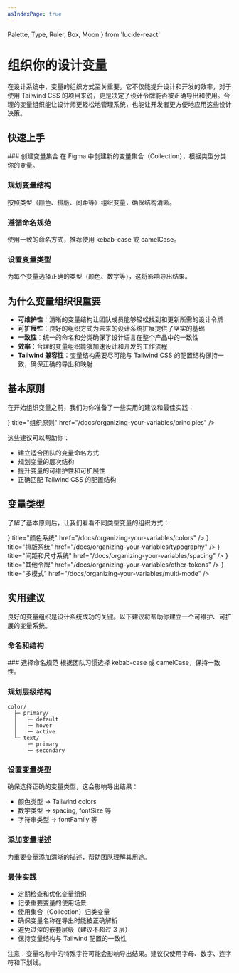 ```yaml
---
asIndexPage: true
---
```


  Palette,
  Type,
  Ruler,
  Box,
  Moon
} from 'lucide-react'

# 组织你的设计变量

在设计系统中，变量的组织方式至关重要。它不仅能提升设计和开发的效率，对于使用 Tailwind CSS 的项目来说，更是决定了设计令牌能否被正确导出和使用。合理的变量组织能让设计师更轻松地管理系统，也能让开发者更方便地应用这些设计决策。

## 快速上手

<Steps>
### 创建变量集合
在 Figma 中创建新的变量集合（Collection），根据类型分类你的变量。

### 规划变量结构
按照类型（颜色、排版、间距等）组织变量，确保结构清晰。

### 遵循命名规范
使用一致的命名方式，推荐使用 kebab-case 或 camelCase。

### 设置变量类型
为每个变量选择正确的类型（颜色、数字等），这将影响导出结果。
</Steps>

## 为什么变量组织很重要

- **可维护性**：清晰的变量结构让团队成员能够轻松找到和更新所需的设计令牌
- **可扩展性**：良好的组织方式为未来的设计系统扩展提供了坚实的基础
- **一致性**：统一的命名和分类确保了设计语言在整个产品中的一致性
- **效率**：合理的变量组织能够加速设计和开发的工作流程
- **Tailwind 兼容性**：变量结构需要尽可能与 Tailwind CSS 的配置结构保持一致，确保正确的导出和映射

## 基本原则

在开始组织变量之前，我们为你准备了一些实用的建议和最佳实践：

<Cards>
  <Cards.Card
    icon={<Type />}
    title="组织原则"
    href="/docs/organizing-your-variables/principles"
  />
</Cards>

这些建议可以帮助你：
- 建立适合团队的变量命名方式
- 规划变量的层次结构
- 提升变量的可维护性和可扩展性
- 正确匹配 Tailwind CSS 的配置结构

## 变量类型

了解了基本原则后，让我们看看不同类型变量的组织方式：

<Cards>
  <Cards.Card
    icon={<Palette />}
    title="颜色系统"
    href="/docs/organizing-your-variables/colors"
  />
  <Cards.Card
    icon={<Type />}
    title="排版系统"
    href="/docs/organizing-your-variables/typography"
  />
  <Cards.Card
    icon={<Ruler />}
    title="间距和尺寸系统"
    href="/docs/organizing-your-variables/spacing"
  />
  <Cards.Card
    icon={<Box />}
    title="其他令牌"
    href="/docs/organizing-your-variables/other-tokens"
  />
  <Cards.Card
    icon={<Moon />}
    title="多模式"
    href="/docs/organizing-your-variables/multi-mode"
  />
</Cards>

## 实用建议

<Callout type="info">
  良好的变量组织是设计系统成功的关键。以下建议将帮助你建立一个可维护、可扩展的变量系统。
</Callout>

### 命名和结构

<Steps>
### 选择命名规范
根据团队习惯选择 kebab-case 或 camelCase，保持一致性。

### 规划层级结构
```
color/
  ├─ primary/
  │   ├─ default
  │   ├─ hover
  │   └─ active
  └─ text/
      ├─ primary
      └─ secondary
```

### 设置变量类型
确保选择正确的变量类型，这会影响导出结果：
- 颜色类型 → Tailwind colors
- 数字类型 → spacing, fontSize 等
- 字符串类型 → fontFamily 等

### 添加变量描述
为重要变量添加清晰的描述，帮助团队理解其用途。
</Steps>

### 最佳实践

- 定期检查和优化变量组织
- 记录重要变量的使用场景
- 使用集合（Collection）归类变量
- 确保变量名称在导出时能被正确解析
- 避免过深的嵌套层级（建议不超过 3 层）
- 保持变量结构与 Tailwind 配置的一致性

<Callout type="warning">
  注意：变量名称中的特殊字符可能会影响导出结果。建议仅使用字母、数字、连字符和下划线。
</Callout>


